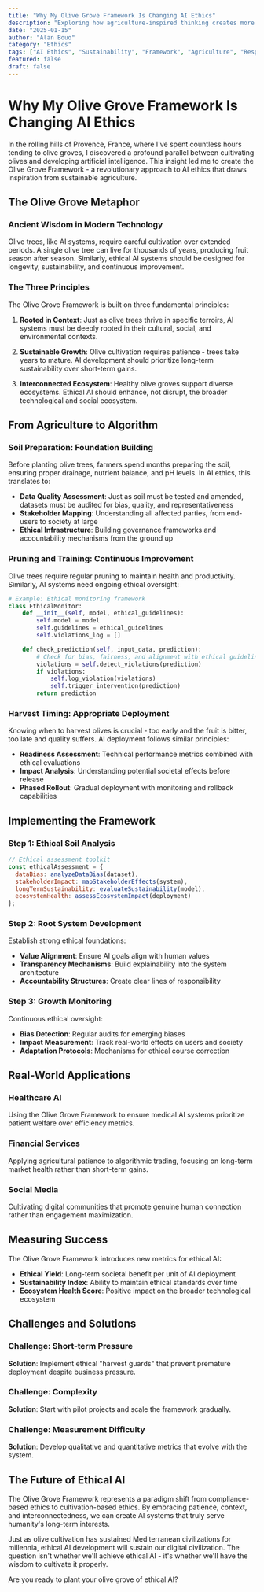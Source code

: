 ```yaml
---
title: "Why My Olive Grove Framework Is Changing AI Ethics"
description: "Exploring how agriculture-inspired thinking creates more sustainable and ethical AI deployment strategies."
date: "2025-01-15"
author: "Alan Bouo"
category: "Ethics"
tags: ["AI Ethics", "Sustainability", "Framework", "Agriculture", "Responsible AI"]
featured: false
draft: false
---
```


# Why My Olive Grove Framework Is Changing AI Ethics

In the rolling hills of Provence, France, where I've spent countless hours tending to olive groves, I discovered a profound parallel between cultivating olives and developing artificial intelligence. This insight led me to create the Olive Grove Framework - a revolutionary approach to AI ethics that draws inspiration from sustainable agriculture.

## The Olive Grove Metaphor

### Ancient Wisdom in Modern Technology

Olive trees, like AI systems, require careful cultivation over extended periods. A single olive tree can live for thousands of years, producing fruit season after season. Similarly, ethical AI systems should be designed for longevity, sustainability, and continuous improvement.

### The Three Principles

The Olive Grove Framework is built on three fundamental principles:

1. **Rooted in Context**: Just as olive trees thrive in specific terroirs, AI systems must be deeply rooted in their cultural, social, and environmental contexts.

2. **Sustainable Growth**: Olive cultivation requires patience - trees take years to mature. AI development should prioritize long-term sustainability over short-term gains.

3. **Interconnected Ecosystem**: Healthy olive groves support diverse ecosystems. Ethical AI should enhance, not disrupt, the broader technological and social ecosystem.

## From Agriculture to Algorithm

### Soil Preparation: Foundation Building

Before planting olive trees, farmers spend months preparing the soil, ensuring proper drainage, nutrient balance, and pH levels. In AI ethics, this translates to:

- **Data Quality Assessment**: Just as soil must be tested and amended, datasets must be audited for bias, quality, and representativeness
- **Stakeholder Mapping**: Understanding all affected parties, from end-users to society at large
- **Ethical Infrastructure**: Building governance frameworks and accountability mechanisms from the ground up

### Pruning and Training: Continuous Improvement

Olive trees require regular pruning to maintain health and productivity. Similarly, AI systems need ongoing ethical oversight:

```python
# Example: Ethical monitoring framework
class EthicalMonitor:
    def __init__(self, model, ethical_guidelines):
        self.model = model
        self.guidelines = ethical_guidelines
        self.violations_log = []

    def check_prediction(self, input_data, prediction):
        # Check for bias, fairness, and alignment with ethical guidelines
        violations = self.detect_violations(prediction)
        if violations:
            self.log_violation(violations)
            self.trigger_intervention(prediction)
        return prediction
```

### Harvest Timing: Appropriate Deployment

Knowing when to harvest olives is crucial - too early and the fruit is bitter, too late and quality suffers. AI deployment follows similar principles:

- **Readiness Assessment**: Technical performance metrics combined with ethical evaluations
- **Impact Analysis**: Understanding potential societal effects before release
- **Phased Rollout**: Gradual deployment with monitoring and rollback capabilities

## Implementing the Framework

### Step 1: Ethical Soil Analysis

```javascript
// Ethical assessment toolkit
const ethicalAssessment = {
  dataBias: analyzeDataBias(dataset),
  stakeholderImpact: mapStakeholderEffects(system),
  longTermSustainability: evaluateSustainability(model),
  ecosystemHealth: assessEcosystemImpact(deployment)
};
```

### Step 2: Root System Development

Establish strong ethical foundations:

- **Value Alignment**: Ensure AI goals align with human values
- **Transparency Mechanisms**: Build explainability into the system architecture
- **Accountability Structures**: Create clear lines of responsibility

### Step 3: Growth Monitoring

Continuous ethical oversight:

- **Bias Detection**: Regular audits for emerging biases
- **Impact Measurement**: Track real-world effects on users and society
- **Adaptation Protocols**: Mechanisms for ethical course correction

## Real-World Applications

### Healthcare AI
Using the Olive Grove Framework to ensure medical AI systems prioritize patient welfare over efficiency metrics.

### Financial Services
Applying agricultural patience to algorithmic trading, focusing on long-term market health rather than short-term gains.

### Social Media
Cultivating digital communities that promote genuine human connection rather than engagement maximization.

## Measuring Success

The Olive Grove Framework introduces new metrics for ethical AI:

- **Ethical Yield**: Long-term societal benefit per unit of AI deployment
- **Sustainability Index**: Ability to maintain ethical standards over time
- **Ecosystem Health Score**: Positive impact on the broader technological ecosystem

## Challenges and Solutions

### Challenge: Short-term Pressure
**Solution**: Implement ethical "harvest guards" that prevent premature deployment despite business pressure.

### Challenge: Complexity
**Solution**: Start with pilot projects and scale the framework gradually.

### Challenge: Measurement Difficulty
**Solution**: Develop qualitative and quantitative metrics that evolve with the system.

## The Future of Ethical AI

The Olive Grove Framework represents a paradigm shift from compliance-based ethics to cultivation-based ethics. By embracing patience, context, and interconnectedness, we can create AI systems that truly serve humanity's long-term interests.

Just as olive cultivation has sustained Mediterranean civilizations for millennia, ethical AI development will sustain our digital civilization. The question isn't whether we'll achieve ethical AI - it's whether we'll have the wisdom to cultivate it properly.

Are you ready to plant your olive grove of ethical AI?
